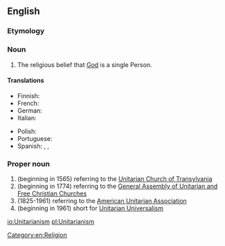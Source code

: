 {{wikipedia}}
==English==

===Etymology===
{{suffix|Unitarian|ism}}

===Noun===
{{en-noun|-}}

# The religious belief that [[God]] is a single Person.

====Translations====
{{trans-top|the religious belief that God is a single person}}
* Finnish: {{t-|fi|unitarianismi}}
* French: {{t|fr|unitarisme|m}}
* German: {{t|de|Unitarismus|m}}
* Italian: {{t-|it|unitarianismo|m}}
{{trans-mid}}
* Polish: {{t|pl|unitarianizm|m}}
* Portuguese: {{t-|pt|unitarismo|m}}
* Spanish: {{qualifier|often political, related to the Partido Unitario in Argentina}} {{t-|es|unitarismo|m}}, {{qualifier|usually only religious}} {{t-|es|unitarianismo|m}},
{{trans-bottom}}

===Proper noun===
{{en-proper noun|-}}

# (beginning in 1565) referring to the [[w:Unitarian Church of Transylvania|Unitarian Church of Transylvania]]
# (beginning in 1774) referring to the [[w:General Assembly of Unitarian and Free Christian Churches|General Assembly of Unitarian and Free Christian Churches]]
# (1825-1961) referring to the [[w:American Unitarian Association|American Unitarian Association]]
# (beginning in 1961) short for [[Unitarian Universalism]]

[[Category:en:Religion]]

[[io:Unitarianism]]
[[pl:Unitarianism]]
